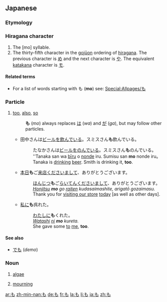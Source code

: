 ==Japanese==
{{stroke order|strokes=3}}

===Etymology===
{{rfe|descended from [[毛]] as with [[モ]] surely?}}

===Hiragana character===
{{ja-kana|rom=mo}}

# The [mo] syllable.
# The thirty-fifth character in the [[gojūon]] ordering of [[hiragana]]. The previous character is [[め]] and the next character is [[や]]. The equivalent [[katakana]] character is [[モ]].

====Related terms====
* For a list of words starting with も ('''mo''') see: [[Special:Allpages/も]]

===Particle===
{{ja-pos|h|particle|rom=mo}}

# [[too]], [[also]], [[so]]
#: '''も''' (''mo'') always replaces [[は]] (''wa'') and [[が]] (''ga''), but may follow other particles.
#* 田中さんは[[ビール]]を[[飲む|飲んで]]いる。スミスさん'''も'''飲んでいる。
#*:たなかさんは[[ビール]]を[[飲む|のんで]]いる。スミスさん'''も'''のんでいる。
#*:''Tanaka san wa [[bīru]] o [[nomu|nonde]] iru. Sumisu san '''mo''' nonde iru。
#*:Tanaka is [[drink|drinking]] [[beer]]. Smith is drinking it, '''too'''.
#* [[本日]]'''も'''ご[[来店]]くださいまして、ありがとうございます。
#*:[[ほんじつ]]'''も'''ご[[らいてん]]くださいまして、ありがとうございます。
#*:''[[honjitsu|Honjitsu]] '''mo''' go [[raiten]] kudasaimashite, arigatō gozaimasu.''
#*:Thank you for [[visit|visiting our store]] [[today]] [as well as other days].
#* [[私]][[に]]'''も'''呉れた。
#*:[[わたし]][[に]]'''も'''くれた。
#*:''[[watashi|Watashi]] [[ni]] '''mo''' kureta.''
#*:She gave some [[to]] [[me]], '''too'''.

====See also====
* [[でも]] (''demo'')

===Noun===
{{ja-noun|h|rom=mo}}

# {{ja-def|藻}} [[algae]]
# {{ja-def|喪}} [[mourning]]

[[ar:も]]
[[zh-min-nan:も]]
[[de:も]]
[[fr:も]]
[[la:も]]
[[li:も]]
[[ja:も]]
[[zh:も]]